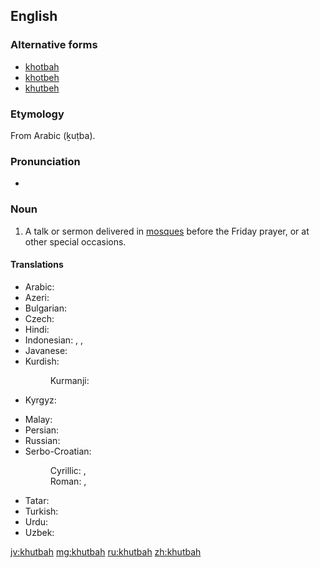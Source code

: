 ==English==

===Alternative forms===
* [[khotbah]]
* [[khotbeh]]
* [[khutbeh]]

===Etymology===
From Arabic {{l|ar|خطبَة}} (ḵuṭba).

===Pronunciation===
* {{IPA|/ˈkʊtbə/|lang=en}}

===Noun===
{{en-noun}}

# A talk or sermon delivered in [[mosque|mosques]] before the Friday prayer, or at other special occasions.

====Translations====
{{trans-top|talk or sermon delivered in mosques before the Friday prayer}}
* Arabic: {{t|ar|خُطْبَة|f}}
* Azeri: {{t+|az|xütbə}}
* Bulgarian: {{t|bg|хутба|f}}
* Czech: {{t|cs|chutba|f}}
* Hindi: {{t|hi|ख़ुतबा|tr=xutbā|f}}
* Indonesian: {{t|id|khutbah}}, {{t+|id|khotbah}}, {{t+|id|kotbah}}
* Javanese: {{t+|jv|kutbah}}
* Kurdish:
*: Kurmanji: {{t+|ku|xutbe}}
* Kyrgyz: {{t|ky|кутпа}}
{{trans-mid}}
* Malay: {{t|ms|khutbah}}
* Persian: {{t+|fa|خطبه|tr=xotbe}}
* Russian: {{t|ru|хутба|f}}
* Serbo-Croatian:
*: Cyrillic: {{t|sh|хутба|f}}, {{t|sh|худба|f}}
*: Roman: {{t+|sh|hutba|f}}, {{t+|sh|hudba|f}}
* Tatar: {{t+|tt|хөтбә}}
* Turkish: {{t+|tr|hutbe}}
* Urdu: {{t|ur|خطبہ|tr=xutba|f}}
* Uzbek: {{t|uz|xutba}}
{{trans-bottom}}

[[jv:khutbah]]
[[mg:khutbah]]
[[ru:khutbah]]
[[zh:khutbah]]